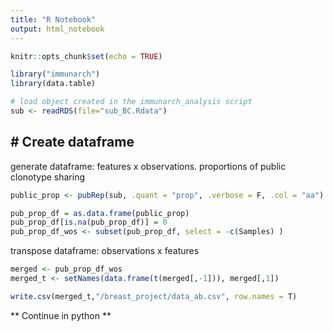 ---
title: "R Notebook"
output: html_notebook
---

```{r setup, include=FALSE}
knitr::opts_chunk$set(echo = TRUE)
```

```{r warning = FALSE}
library("immunarch")
library(data.table)
```

```{r}
# load object created in the immunarch_analysis script
sub <- readRDS(file="sub_BC.Rdata")
```

# Create dataframe 
------
generate dataframe: features x observations. 
proportions of public clonotype sharing
```{r}
public_prop <- pubRep(sub, .quant = "prop", .verbose = F, .col = "aa")
```

```{r}
pub_prop_df = as.data.frame(public_prop)
pub_prop_df[is.na(pub_prop_df)] = 0
pub_prop_df_wos <- subset(pub_prop_df, select = -c(Samples) )
```

transpose dataframe: observations x features
```{r}
merged <- pub_prop_df_wos
merged_t <- setNames(data.frame(t(merged[,-1])), merged[,1])
```

```{r}
write.csv(merged_t,"/breast_project/data_ab.csv", row.names = T)
```

** Continue in python **

































